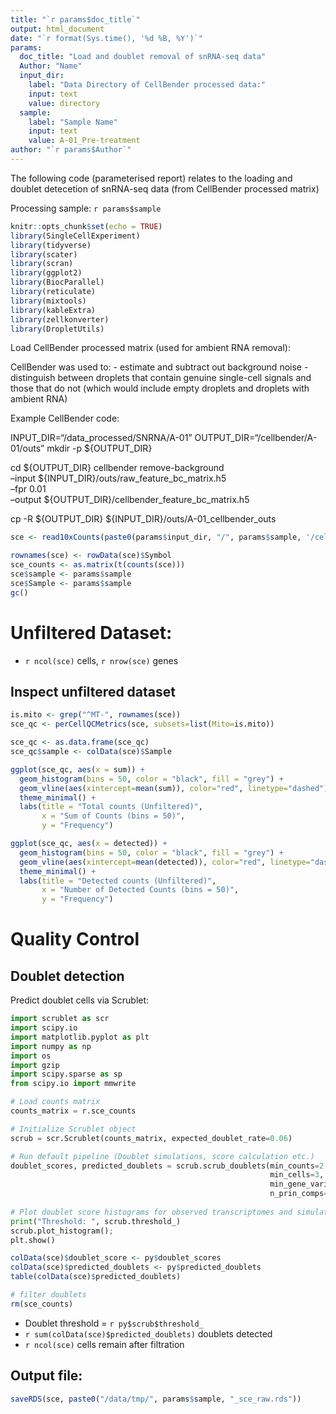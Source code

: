 ```yaml
---
title: "`r params$doc_title`"
output: html_document
date: "`r format(Sys.time(), '%d %B, %Y')`"
params:
  doc_title: "Load and doublet removal of snRNA-seq data"
  Author: "Name"
  input_dir:
    label: "Data Directory of CellBender processed data:"
    input: text
    value: directory
  sample:
    label: "Sample Name"
    input: text
    value: A-01_Pre-treatment
author: "`r params$Author`"
---
```


The following code (parameterised report) relates to the loading and doublet detecetion of snRNA-seq data (from CellBender processed matrix)

Processing sample:
`r params$sample`

```r
knitr::opts_chunk$set(echo = TRUE)
library(SingleCellExperiment)
library(tidyverse)
library(scater)
library(scran)
library(ggplot2)
library(BiocParallel)
library(reticulate)
library(mixtools)
library(kableExtra)
library(zellkonverter)
library(DropletUtils)
```

Load CellBender processed matrix (used for ambient RNA removal):

CellBender was used to:
-   estimate and subtract out background noise
-   distinguish between droplets that contain genuine single-cell signals and those that do not (which would include empty droplets and droplets with ambient RNA)

Example CellBender code:

INPUT_DIR="/data_processed/SNRNA/A-01"
OUTPUT_DIR="/cellbender/A-01/outs"
mkdir -p ${OUTPUT_DIR}

cd ${OUTPUT_DIR}
cellbender remove-background \
--input ${INPUT_DIR}/outs/raw_feature_bc_matrix.h5 \
--fpr 0.01 \
--output ${OUTPUT_DIR}/cellbender_feature_bc_matrix.h5

cp -R ${OUTPUT_DIR} ${INPUT_DIR}/outs/A-01_cellbender_outs


```r
sce <- read10xCounts(paste0(params$input_dir, "/", params$sample, '/cellbender_feature_bc_matrix_filtered.h5'))

rownames(sce) <- rowData(sce)$Symbol
sce_counts <- as.matrix(t(counts(sce)))
sce$sample <- params$sample
sce$Sample <- params$sample
gc()
```

# Unfiltered Dataset:

-   `r ncol(sce)` cells, `r nrow(sce)` genes

## Inspect unfiltered dataset

```r
is.mito <- grep("^MT-", rownames(sce)) 
sce_qc <- perCellQCMetrics(sce, subsets=list(Mito=is.mito))

sce_qc <- as.data.frame(sce_qc)
sce_qc$sample <- colData(sce)$Sample

ggplot(sce_qc, aes(x = sum)) +
  geom_histogram(bins = 50, color = "black", fill = "grey") +
  geom_vline(aes(xintercept=mean(sum)), color="red", linetype="dashed") +
  theme_minimal() +
  labs(title = "Total counts (Unfiltered)",
       x = "Sum of Counts (bins = 50)",
       y = "Frequency")

ggplot(sce_qc, aes(x = detected)) +
  geom_histogram(bins = 50, color = "black", fill = "grey") +
  geom_vline(aes(xintercept=mean(detected)), color="red", linetype="dashed") +
  theme_minimal() +
  labs(title = "Detected counts (Unfiltered)",
       x = "Number of Detected Counts (bins = 50)",
       y = "Frequency")
```

# Quality Control

## Doublet detection

Predict doublet cells via Scrublet:

```python
import scrublet as scr
import scipy.io 
import matplotlib.pyplot as plt
import numpy as np
import os
import gzip
import scipy.sparse as sp
from scipy.io import mmwrite

# Load counts matrix 
counts_matrix = r.sce_counts

# Initialize Scrublet object
scrub = scr.Scrublet(counts_matrix, expected_doublet_rate=0.06)

# Run default pipeline (Doublet simulations, score calculation etc.)
doublet_scores, predicted_doublets = scrub.scrub_doublets(min_counts=2, 
                                                          min_cells=3,
                                                          min_gene_variability_pctl=85, 
                                                          n_prin_comps=30)
                                                          
# Plot doublet score histograms for observed transcriptomes and simulated doublets
print("Threshold: ", scrub.threshold_) 
scrub.plot_histogram();
plt.show()
```

```r
colData(sce)$doublet_score <- py$doublet_scores
colData(sce)$predicted_doublets <- py$predicted_doublets
table(colData(sce)$predicted_doublets)

# filter doublets
rm(sce_counts)
```

-   Doublet threshold = `r py$scrub$threshold_`
-   `r sum(colData(sce)$predicted_doublets)` doublets detected
-   `r ncol(sce)` cells remain after filtration

## Output file:

```r
saveRDS(sce, paste0("/data/tmp/", params$sample, "_sce_raw.rds"))
```
